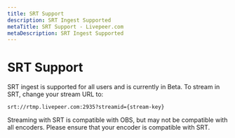```yaml
---
title: SRT Support
description: SRT Ingest Supported
metaTitle: SRT Support - Livepeer.com
metaDescription: SRT Ingest Supported
---
```


# SRT Support

SRT ingest is supported for all users and is currently in Beta. To stream in
SRT, change your stream URL to:

`srt://rtmp.livepeer.com:2935?streamid={stream-key}`

Streaming with SRT is compatible with OBS, but may not be compatible with all
encoders. Please ensure that your encoder is compatible with SRT.
